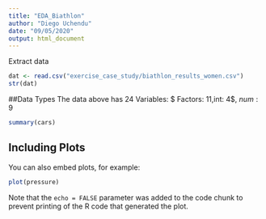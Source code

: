 ```yaml
---
title: "EDA_Biathlon"
author: "Diego Uchendu"
date: "09/05/2020"
output: html_document
---
```

Extract data
```r
dat <- read.csv("exercise_case_study/biathlon_results_women.csv")
str(dat)
```

##Data Types
The data above has 24 Variables:
$ Factors: 11$,$int: 4$, $num: 9$
```r
summary(cars)
```

## Including Plots

You can also embed plots, for example:

```r
plot(pressure)
```

Note that the `echo = FALSE` parameter was added to the code chunk to prevent printing of the R code that generated the plot.
